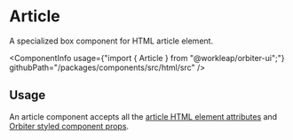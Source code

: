 
<Meta of={ArticleStories} />

# Article

<Tagline>A specialized <Link href="?path=/docs/box--default-story">box</Link> component for HTML article element.</Tagline>

<ComponentInfo
    usage={"import { Article } from \"@workleap/orbiter-ui\";"}
    githubPath="/packages/components/src/html/src"
/>

## Usage

An article component accepts all the [article HTML element attributes](https://developer.mozilla.org/en-US/docs/Web/HTML/Element/article) and [Orbiter styled component props](?path=/docs/styling--docs).

<Canvas of={ArticleStories.Example} />
